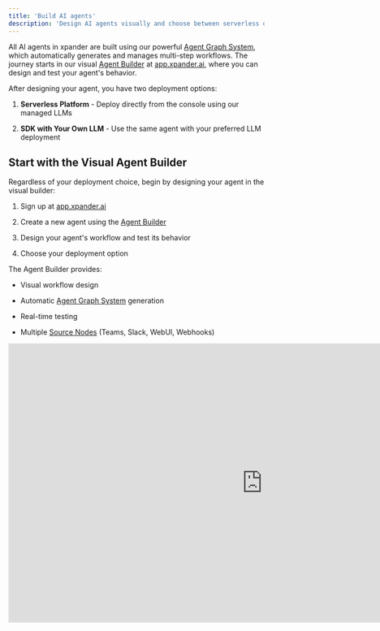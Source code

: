 ```yaml
---
title: 'Build AI agents'
description: 'Design AI agents visually and choose between serverless or custom LLM deployment'
---
```


All AI agents in xpander are built using our powerful [Agent Graph System](/userguides/core-concepts/agent-graph-system), which automatically generates and manages multi-step workflows. The journey starts in our visual [Agent Builder](/userguides/ai-agent-builder/using-agent-builder) at [app.xpander.ai](https://app.xpander.ai), where you can design and test your agent's behavior.

After designing your agent, you have two deployment options:

1. **Serverless Platform** - Deploy directly from the console using our managed LLMs

2. **SDK with Your Own LLM** - Use the same agent with your preferred LLM deployment

## Start with the Visual Agent Builder

Regardless of your deployment choice, begin by designing your agent in the visual builder:

1. Sign up at [app.xpander.ai](https://app.xpander.ai)

2. Create a new agent using the [Agent Builder](/userguides/ai-agent-builder/using-agent-builder)

3. Design your agent's workflow and test its behavior

4. Choose your deployment option

The Agent Builder provides:

* Visual workflow design

* Automatic [Agent Graph System](/userguides/core-concepts/agent-graph-system) generation

* Real-time testing

* Multiple [Source Nodes](/userguides/core-concepts/source-nodes) (Teams, Slack, WebUI, Webhooks)

<iframe width="1000" height="550" src="https://www.loom.com/embed/27037692bb844391a435e7a2206b806d?sid=f9f78c07-a05e-4007-afb4-4c620ed131f1" title="YouTube video player" frameborder="0" allow="accelerometer; autoplay; clipboard-write; encrypted-media; gyroscope; picture-in-picture" allowfullscreen />

## Choose Your Deployment

### Option 1: Serverless Platform

After designing your agent, you can start interacting with it using the serverless platform:

1. Choose your [Source Node](/userguides/core-concepts/source-nodes) (Slack, WebUI, or Webhook)

2. Click "Save" in the Agent Builder

3. Your agent is ready to use!

<Tip>
  You can add a "task" type source node to your agent to schedule its execution. This will automatically inject the specified "prompt" into the agent and initiate its run.
</Tip>

### Option 2: SDK with Your Own LLM

Use the same agent design with your preferred LLM deployment:

<Steps>
  <Step title="Prerequisites">
    1. Install Python 3.8 or higher

    2. Install node.js 18 or higher

    3. xpander account and API key

    4. LLM provider API key
  </Step>

  <Step title="Installation">
    ```bash
    python3 -m venv .venv
    source .venv/bin/activate  # On Windows: .venv\Scripts\activate
    pip install xpander-sdk openai
    ```
  </Step>

  <Step title="SDK Setup">
    ```env
    openai_client = OpenAI(api_key=openAIKey) 
    xpander_client = XpanderClient(api_key=xpanderAPIKey) ## Personal API Key
    agent1 = xpander_client.agents.get(agent_id=xpanderAgentID) # Agent ID
    ```
  </Step>

  <Step title="Run">
    ```python
    llm_response = openai_client.chat.completions.create(
        model="gpt-4",
        messages=memory,
        tools=agent1.get_tools()    
    )
    tools_to_run = XpanderClient.extract_tool_calls(llm_response=llm_response.model_dump())
    tool_responses = agent1.run_tools(tools_to_run)
    ```
  </Step>
</Steps>

# Next Steps

1. **Start Building AI Agents:**

   * Dive into the [visual builder](/userguides/ai-agent-builder/using-agent-builder) to start crafting your AI agent.

   * Discover the power of [agentic interfaces](/userguides/core-concepts/ai-connectors) and the [Agent Graph System](/userguides/core-concepts/agent-graph-system).

2. **Select Your Agent Runtime and LLM:**

   * **Option 1: Serverless Platform:**

     * Access [app.xpander.ai](https://app.xpander.ai) to get started.

     * Consult the [Agent Builder guide](/userguides/ai-agent-builder/using-agent-builder) for detailed instructions.

     * Investigate the range of [Source Nodes](/userguides/core-concepts/source-nodes) available.

   * **Option 2: Bring your own LLM:**

     * Refer to the [Bring Your Own LLM Guide](/userguides/get-started/bring-your-own-llm) for setup.

     * Understand [SDK Source Nodes](/userguides/core-concepts/source-nodes#sdk-source-nodes) for integration.

Need assistance? Join our [Discord community](https://discord.gg/xpander) or consult our [documentation](https://docs.xpander.ai).